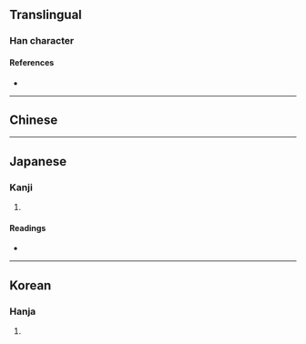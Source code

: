 {{character info/new}}
{{character info/new|0x2f8cb}}
{{also|既}}
==Translingual==

===Han character===
{{Han char|rn=71|rad=无|as=07|sn=11|four=|canj=HPMVU|ids=⿰皀旡}}

====References====
* {{Han ref|kx=0485.300|dkj=13724|dj=0848.060|hdz=21148.050|uh=65E3|ud=26083}}

----

==Chinese==
{{zh-see|既|v}}

----

==Japanese==

===Kanji===
{{ja-kanji|grade=|rs=无07}}

# {{alternative form of|既|lang=ja}}

====Readings====
* {{ja-readings|on=[[き]] (ki)|kun=[[つきる]] (tsukiru), [[すでに]] (sudeni)}}

----

==Korean==

===Hanja===
{{ko-hanja|hangeul=기|eumhun=|rv=gi|mr=ki|y=ki}}

# {{defn|lang=ko|sort=无07}}